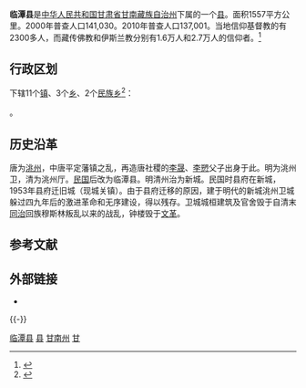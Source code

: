 {{Infobox China County
|county  = 临潭县
|Photo =
|Photoname=
|state = 甘肃省
|seal =
|officerTitle=
|officer=
|officerTitle2=
|officer2=
|map = Location of Lintan within Gansu (China).png
|mapsize = 250px
|Pinyin = 
|Belong = [[甘肃省|甘肃省]][[甘南藏族自治州|甘南藏族自治州]]
|Types= [[县|县]]
|admincode = 623021
|founded =
|seat =
|division=
|town=
|township=
|subdistrict=
|area = 1557平方公里
|area land =
|area water =
|census yr = 2004年
|pop =15万
|density =
|postcode =
|areacode=
|carlicense=
|web = 
}}
'''临潭县'''是[[中华人民共和国|中华人民共和国]][[甘肃省|甘肃省]][[甘南藏族自治州|甘南藏族自治州]]下属的一个[[县|县]]。面积1557平方公里。2000年普查人口141,030。2010年普查人口137,001。当地信仰基督教的有2300多人，而藏传佛教和伊斯兰教分别有1.6万人和2.7万人的信仰者。<ref>{{Cite web |url=http://gn.gansudaily.com.cn/system/2008/05/07/010674147.shtml |title=甘肃临潭“三教同城”和谐相处逾百年 |accessdate=2013-04-09 |archive-date=2014-09-05 |archive-url=https://web.archive.org/web/20140905045305/http://gn.gansudaily.com.cn/system/2008/05/07/010674147.shtml |dead-url=no }}</ref>

== 行政区划 ==
{{PAGENAMEBASE}}下辖11个[[行政建制镇|镇]]、3个[[乡_(中华人民共和国)|乡]]、2个[[民族乡|民族乡]]<ref>{{PRC admin/ref sgc|62/30/21}}</ref>：

{{PRC admin/children|62/30/21}}。

== 历史沿革 ==
唐为[[洮州|洮州]]，中唐平定藩镇之乱，再造唐社稷的[[李晟|李晟]]、[[李愬|李愬]]父子出身于此。明为洮州卫，清为洮州厅。[[中華民國|民国]]后改为临潭县。明清州治为新城。民国时县府在新城，1953年县府迁旧城（现城关镇）。由于县府迁移的原因，建于明代的新城洮州卫城躲过四九年后的激进革命和无序建设，得以残存。卫城城桓建筑及官舍毁于自清末[[同治|同治]]回族穆斯林叛乱以来的战乱，钟楼毁于[[文革|文革]]。
== 参考文献 ==
{{reflist}}

== 外部链接 ==
* {{Official website|http://www.lintan.gov.cn/|name=临潭县人民政府}}

{{-}}
{{临潭县行政区划}}
{{甘南藏族自治州行政区划}}
{{甘肃行政区划}}
{{国家级贫困县|前}}

[[Category:临潭县|]]
[[Category:甘南州县市|县]]
[[Category:甘肃省县份|甘南州]]
[[Category:原国家级贫困县|甘]]